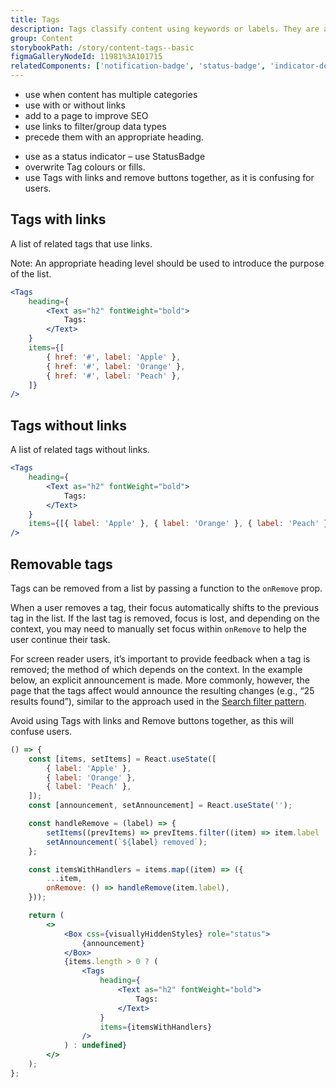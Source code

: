 ```yaml
---
title: Tags
description: Tags classify content using keywords or labels. They are added to a web page, asset or content to help users search for related content quickly and easily.
group: Content
storybookPath: /story/content-tags--basic
figmaGalleryNodeId: 11981%3A101715
relatedComponents: ['notification-badge', 'status-badge', 'indicator-dot']
---
```


<DoHeading />

- use when content has multiple categories
- use with or without links
- add to a page to improve SEO
- use links to filter/group data types
- precede them with an appropriate heading.

<DontHeading />

- use as a status indicator – use StatusBadge
- overwrite Tag colours or fills.
- use Tags with links and remove buttons together, as it is confusing for users.

## Tags with links

A list of related tags that use links.

Note: An appropriate heading level should be used to introduce the purpose of the list.

```jsx live
<Tags
	heading={
		<Text as="h2" fontWeight="bold">
			Tags:
		</Text>
	}
	items={[
		{ href: '#', label: 'Apple' },
		{ href: '#', label: 'Orange' },
		{ href: '#', label: 'Peach' },
	]}
/>
```

## Tags without links

A list of related tags without links.

```jsx live
<Tags
	heading={
		<Text as="h2" fontWeight="bold">
			Tags:
		</Text>
	}
	items={[{ label: 'Apple' }, { label: 'Orange' }, { label: 'Peach' }]}
/>
```

## Removable tags

Tags can be removed from a list by passing a function to the `onRemove` prop.

When a user removes a tag, their focus automatically shifts to the previous tag in the list. If the last tag is removed, focus is lost, and depending on the context, you may need to manually set focus within `onRemove` to help the user continue their task.

For screen reader users, it’s important to provide feedback when a tag is removed; the method of which depends on the context. In the example below, an explicit announcement is made. More commonly, however, the page that the tags affect would announce the resulting changes (e.g., “25 results found”), similar to the approach used in the [Search filter pattern](/patterns/search-filters).

Avoid using Tags with links and Remove buttons together, as this will confuse users.

```jsx live
() => {
	const [items, setItems] = React.useState([
		{ label: 'Apple' },
		{ label: 'Orange' },
		{ label: 'Peach' },
	]);
	const [announcement, setAnnouncement] = React.useState('');

	const handleRemove = (label) => {
		setItems((prevItems) => prevItems.filter((item) => item.label !== label));
		setAnnouncement(`${label} removed`);
	};

	const itemsWithHandlers = items.map((item) => ({
		...item,
		onRemove: () => handleRemove(item.label),
	}));

	return (
		<>
			<Box css={visuallyHiddenStyles} role="status">
				{announcement}
			</Box>
			{items.length > 0 ? (
				<Tags
					heading={
						<Text as="h2" fontWeight="bold">
							Tags:
						</Text>
					}
					items={itemsWithHandlers}
				/>
			) : undefined}
		</>
	);
};
```
